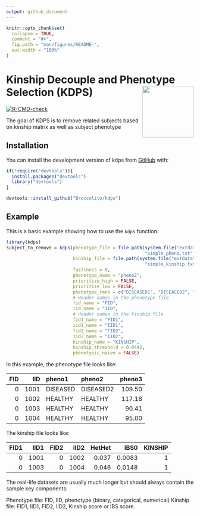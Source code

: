 ```yaml
---
output: github_document
---
```


<!-- README.md is generated from README.Rmd. Please edit that file -->

```r
knitr::opts_chunk$set(
  collapse = TRUE,
  comment = "#>",
  fig.path = "man/figures/README-",
  out.width = "100%"
)
```

# Kinship Decouple and Phenotype Selection (KDPS) <a href="https://github.com/Broccolito/kdps"><img src="man/figures/logo.png" align="right" height="138" /></a>

<!-- badges: start -->
[![R-CMD-check](https://github.com/Broccolito/kinclean/actions/workflows/R-CMD-check.yaml/badge.svg)](https://github.com/Broccolito/kinclean/actions/workflows/R-CMD-check.yaml)
<!-- badges: end -->

The goal of KDPS is to remove related subjects based on kinship matrix as well as subject phenotype

## Installation

You can install the development version of kdps from [GitHub](https://github.com/) with:

```r
if(!require("devtools")){
  install.packages("devtools")
  library("devtools")
}

devtools::install_github("Broccolito/kdps")
```

## Example

This is a basic example showing how to use the `kdps` function:
```r
library(kdps)
subject_to_remove = kdps(phenotype_file = file.path(system.file("extdata", package = "kdps"), 
                                                    "simple_pheno.txt"),
                         kinship_file = file.path(system.file("extdata", package = "kdps"), 
                                                    "simple_kinship.txt"),
                         fuzziness = 0,
                         phenotype_name = "pheno2",
                         prioritize_high = FALSE,
                         prioritize_low = FALSE,
                         phenotype_rank = c("DISEASED1", "DISEASED2", "HEALTHY"),
                         # Header names in the phenotype file
                         fid_name = "FID",
                         iid_name = "IID",
                         # Header names in the kinship file
                         fid1_name = "FID1",
                         iid1_name = "IID1",
                         fid2_name = "FID2",
                         iid2_name = "IID2",
                         kinship_name = "KINSHIP",
                         kinship_threshold = 0.0442,
                         phenotypic_naive = FALSE)
```

In this example, the phenotype file looks like:

| FID|  IID|pheno1   |pheno2    | pheno3|
|---:|----:|:--------|:---------|------:|
|   0| 1001|DISEASED |DISEASED2 | 109.50|
|   0| 1002|HEALTHY  |HEALTHY   | 117.18|
|   0| 1003|HEALTHY  |HEALTHY   |  90.41|
|   0| 1004|HEALTHY  |HEALTHY   |  95.00|

The kinship file looks like:

| FID1| IID1| FID2| IID2| HetHet|   IBS0| KINSHIP|
|----:|----:|----:|----:|------:|------:|-------:|
|    0| 1001|    0| 1002|  0.037| 0.0083|       1|
|    0| 1003|    0| 1004|  0.046| 0.0148|       1|

The real-life datasets are usually much longer but should always contain the sample key components:

Phenotype file: FID, IID, phenotype (binary, categorical, numerical)
Kinship file: FID1, IID1, FID2, IID2, Kinship score or IBS score.



